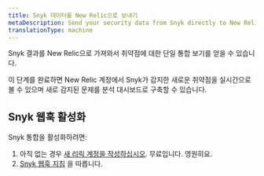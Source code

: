 ```yaml
---
title: Snyk 데이터를 New Relic으로 보내기
metaDescription: Send your security data from Snyk directly to New Relic.
translationType: machine
---
```


Snyk 결과를 New Relic으로 가져와서 취약점에 대한 단일 통합 보기를 얻을 수 있습니다.

이 단계를 완료하면 New Relic 계정에서 Snyk가 감지한 새로운 취약점을 실시간으로 볼 수 있으며 새로 감지된 문제를 분석 대시보드로 구축할 수 있습니다.

## Snyk 웹훅 활성화

Snyk 통합을 활성화하려면:

1. 아직 없는 경우 [새 리릭 계정을 작성하십시오](https://newrelic.com/signup). 무료입니다. 영원히요.
2. [Snyk 웹훅 지침](https://docs.snyk.io/snyk-api-info/snyk-webhooks/using-snyk-webhooks-to-integrate-new-relic-with-snyk-through-an-azure-function-app) 을 따릅니다.